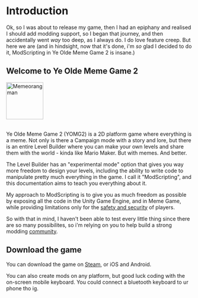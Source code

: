 # Introduction

Ok, so I was about to release my game, then I had an epiphany and realised I should add modding support, so I began that journey, and then accidentally went _way_ too deep, as I always do. I do love feature creep. But here we are (and in hindsight, now that it's done, i'm _so_ glad I decided to do it, ModScripting in Ye Olde Meme Game 2 is insane.)

## Welcome to Ye Olde Meme Game 2

<div className="centered-container">
  <img
    src={require("/img/MemeorangMan.png").default}
    alt="Memeorang man"
    width="100"
  />
</div>
<br />

Ye Olde Meme Game 2 (YOMG2) is a 2D platform game where everything is a meme. Not only is there a Campaign mode with a story and lore, but there is an entire Level Builder where you can make your own levels and share them with the world - kinda like Mario Maker. But with memes. And better.

The Level Builder has an "experimental mode" option that gives you way more freedom to design your levels, including the ability to write code to manipulate pretty much everything in the game. I call it "ModScripting", and this documentation aims to teach you everything about it.

My approach to ModScripting is to give you as much freedom as possible by exposing all the code in the Unity Game Engine, and in Meme Game, while providing limitations only for the [safety and security](guides/safety-and-security) of players.

So with that in mind, I haven't been able to test every little thing since there are so many possibilites, so i'm relying on you to help build a strong modding [community](guides/community).

## Download the game

You can download the game on [Steam](https://store.steampowered.com/app/1145940/Ye_Olde_Meme_Game_2/), or iOS and Android.

You can also create mods on any platform, but good luck coding with the on-screen mobile keyboard. You could connect a bluetooth keyboard to ur phone tho ig.

